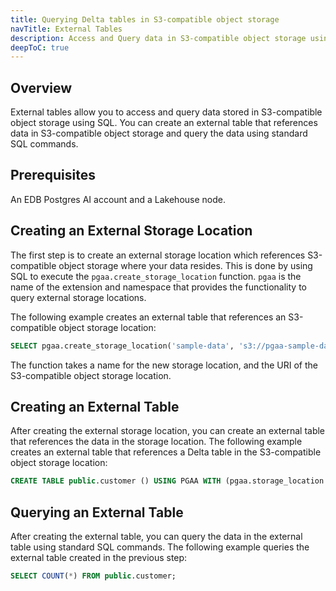```yaml
---
title: Querying Delta tables in S3-compatible object storage
navTitle: External Tables
description: Access and Query data in S3-compatible object storage using External Tables
deepToC: true
---
```


## Overview

External tables allow you to access and query data stored in S3-compatible object storage using SQL. You can create an external table that references data in S3-compatible object storage and query the data using standard SQL commands.

## Prerequisites

An EDB Postgres AI account and a Lakehouse node.

## Creating an External Storage Location

The first step is to create an external storage location which references S3-compatible object storage where your data resides. This is done by using SQL to execute the `pgaa.create_storage_location` function. `pgaa` is the name of the extension and namespace that provides the functionality to query external storage locations.

The following example creates an external table that references an S3-compatible object storage location:

```sql
SELECT pgaa.create_storage_location('sample-data', 's3://pgaa-sample-data-eu-west-1');
```

The function takes a name for the new storage location, and the URI of the S3-compatible object storage location.

## Creating an External Table

After creating the external storage location, you can create an external table that references the data in the storage location. The following example creates an external table that references a Delta table in the S3-compatible object storage location:

```sql
CREATE TABLE public.customer () USING PGAA WITH (pgaa.storage_location = 'sample-data', pgaa.path = 'tpch_sf_1/customer');
```

## Querying an External Table

After creating the external table, you can query the data in the external table using standard SQL commands. The following example queries the external table created in the previous step:

```sql
SELECT COUNT(*) FROM public.customer;
```




